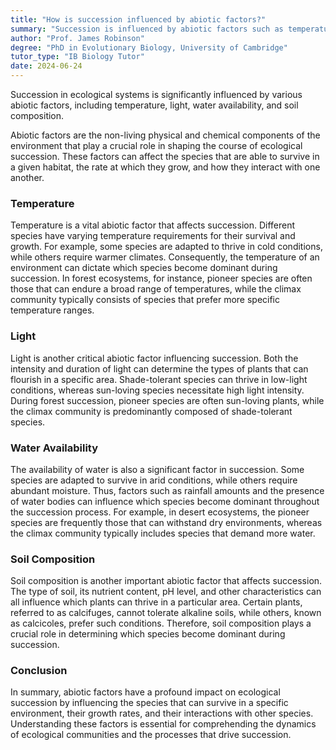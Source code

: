 ```yaml
---
title: "How is succession influenced by abiotic factors?"
summary: "Succession is influenced by abiotic factors such as temperature, light, water availability, and soil composition."
author: "Prof. James Robinson"
degree: "PhD in Evolutionary Biology, University of Cambridge"
tutor_type: "IB Biology Tutor"
date: 2024-06-24
---
```


Succession in ecological systems is significantly influenced by various abiotic factors, including temperature, light, water availability, and soil composition.

Abiotic factors are the non-living physical and chemical components of the environment that play a crucial role in shaping the course of ecological succession. These factors can affect the species that are able to survive in a given habitat, the rate at which they grow, and how they interact with one another.

### Temperature

Temperature is a vital abiotic factor that affects succession. Different species have varying temperature requirements for their survival and growth. For example, some species are adapted to thrive in cold conditions, while others require warmer climates. Consequently, the temperature of an environment can dictate which species become dominant during succession. In forest ecosystems, for instance, pioneer species are often those that can endure a broad range of temperatures, while the climax community typically consists of species that prefer more specific temperature ranges.

### Light

Light is another critical abiotic factor influencing succession. Both the intensity and duration of light can determine the types of plants that can flourish in a specific area. Shade-tolerant species can thrive in low-light conditions, whereas sun-loving species necessitate high light intensity. During forest succession, pioneer species are often sun-loving plants, while the climax community is predominantly composed of shade-tolerant species.

### Water Availability

The availability of water is also a significant factor in succession. Some species are adapted to survive in arid conditions, while others require abundant moisture. Thus, factors such as rainfall amounts and the presence of water bodies can influence which species become dominant throughout the succession process. For example, in desert ecosystems, the pioneer species are frequently those that can withstand dry environments, whereas the climax community typically includes species that demand more water.

### Soil Composition

Soil composition is another important abiotic factor that affects succession. The type of soil, its nutrient content, pH level, and other characteristics can all influence which plants can thrive in a particular area. Certain plants, referred to as calcifuges, cannot tolerate alkaline soils, while others, known as calcicoles, prefer such conditions. Therefore, soil composition plays a crucial role in determining which species become dominant during succession.

### Conclusion

In summary, abiotic factors have a profound impact on ecological succession by influencing the species that can survive in a specific environment, their growth rates, and their interactions with other species. Understanding these factors is essential for comprehending the dynamics of ecological communities and the processes that drive succession.
    